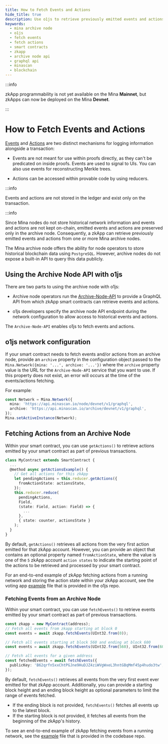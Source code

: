 ```yaml
---
title: How to Fetch Events and Actions
hide_title: true
description: Use o1js to retrieve previously emitted events and actions from Mina archive node. Connect your zkApp smart contract to an archive node API endpoint and fetch and use events and actions.
keywords:
  - mina archive node
  - o1js
  - fetch events
  - fetch actions
  - smart contracts
  - zkapp
  - archive node api
  - graphql api
  - minascan
  - blockchain
---
```


:::info

zkApp programmability is not yet available on the Mina **Mainnet**, but zkApps can now be deployed on the Mina **Devnet**.

:::

# How to Fetch Events and Actions

[Events](#events) and [Actions](#actions-and-reducer) are two distinct mechanisms for logging information alongside a transaction:

- Events are not meant for use within proofs directly, as they can't be predicated on inside proofs. Events are used to signal to UIs. You can also use events for reconstructing Merkle trees.

- Actions can be accessed within provable code by using reducers.

:::info

Events and actions are not stored in the ledger and exist only on the transaction.

:::info

Since Mina nodes do not store historical network information and events and actions are not kept on-chain, emitted events and actions are preserved only in the archive node. Consequently, a zkApp can retrieve previously emitted events and actions from one or more Mina archive nodes.

The Mina archive node offers the ability for node operators to store historical blockchain data using `PostgreSQL`. However, archive nodes do not expose a built-in API to query this data publicly.

## Using the Archive Node API with o1js

There are two parts to using the archive node with o1js:

- Archive node operators run the [Archive-Node-API](https://github.com/o1-labs/archive-node-api) to provide a GraphQL API from which zkApp smart contracts can retrieve events and actions.

- o1js developers specify the archive node API endpoint during the network configuration to allow access to historical events and actions.

The `Archive-Node-API` enables o1js to fetch events and actions.

## o1js network configuration

If your smart contract needs to fetch events and/or actions from an archive node, provide an `archive` property in the configuration object passed to the `Mina.Network({mina: '...', archive: '...'})` where the `archive` property value is the URL for the `Archive-Node-API` service that you want to use. If this property does not exist, an error will occurs at the time of the events/actions fetching.

For example:

```ts
const Network = Mina.Network({
  mina: 'https://api.minascan.io/node/devnet/v1/graphql',
  archive: 'https://api.minascan.io/archive/devnet/v1/graphql',
});
Mina.setActiveInstance(Network);
```

## Fetching Actions from an Archive Node

Within your smart contract, you can use `getActions()` to retrieve actions emitted by your smart contract as part of previous transactions.

```ts
class MyContract extends SmartContract {
  ...
  @method async getActionsExample() {
    // Get all actions for this zkApp
    let pendingActions = this.reducer.getActions({
      fromActionState: actionsState,
    });
    this.reducer.reduce(
      pendingActions,
      Field,
      (state: Field, action: Field) => {
        ...
      },
      { state: counter, actionsState }
    );
  }
}
```

By default, `getActions()` retrieves all actions from the very first action emitted for that zkApp account. However, you can provide an object that contains an optional property named `fromActionState`, where the value is one of the `5` zkApp account `action states` to indicate the starting point of the actions to be retrieved and processed by your smart contract.

For an end-to-end example of zkApp fetching actions from a running network and storing the action state within your zkApp account, see the voting app [example](https://github.com/o1-labs/o1js/blob/main/src/examples/zkapps/voting/voting.ts) file that is provided in the o1js repo.

### Fetching Events from an Archive Node

Within your smart contract, you can use `fetchEvents()` to retrieve events emitted by your smart contract as part of previous transactions.

```ts
const zkapp = new MyContract(address);
// Fetch all events from zkapp starting at block 0
const events = await zkapp.fetchEvents(UInt32.from(0));

// Fetch all events starting at block 560 and ending at block 600
const events = await zkapp.fetchEvents(UInt32.from(560), UInt32.from(600));

// Fetch all events for a given address
const fetchedEvents = await fetchEvents({
  publicKey: 'B62qrfn5xxChtPGJne9HuDJZ4ziWVgWxeL3hntGBqMmf45p4hudo3tw',
});
```

By default, `fetchEvents()` retrieves all events from the very first event ever emitted for that zkApp account. Additionally, you can provide a starting block height and an ending block height as optional parameters to limit the range of events fetched. 

- If the ending block is not provided, `fetchEvents()` fetches all events up to the latest block. 
- If the starting block is not provided, it fetches all events from the beginning of the zkApp's history.

To see an end-to-end example of zkApp fetching events from a running network, see the [example](https://github.com/o1-labs/o1js/blob/main/src/examples/zkapps/voting/run-berkeley.ts) file that is provided in the codebase repo.
